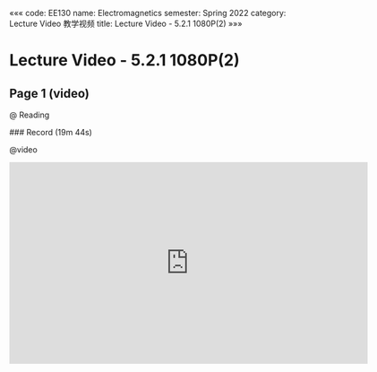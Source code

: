 «««
code: EE130
name: Electromagnetics
semester: Spring 2022
category: Lecture Video 教学视频
title: Lecture Video - 5.2.1 1080P(2)
»»»

# Lecture Video - 5.2.1 1080P(2)

## Page 1 (video)

@ Reading

<div class="markdown-body">
### Record (19m 44s)
</div>

@video

<iframe src="https://sbbrisk.com/e/voshjkz17431.html" frameborder=0 marginwidth=0 marginheight=0 scrolling=no width=640 height=360 allowfullscreen></iframe>
